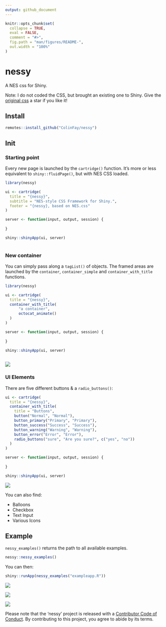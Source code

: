 ```yaml
---
output: github_document
---
```


<!-- README.md is generated from README.Rmd. Please edit that file -->

```r
knitr::opts_chunk$set(
  collapse = TRUE,
  eval = FALSE,
  comment = "#>",
  fig.path = "man/figures/README-",
  out.width = "100%"
)
```

# nessy

A NES css for Shiny. 

Note: I do not coded the CSS, but brought an existing one to Shiny. Give the [original css](https://github.com/BcRikko/NES.css) a star if you like it!

## Install 

```r
remotes::install_github("ColinFay/nessy")
```

## Init

### Starting point

Every new page is launched by the `cartridge()` function. It's more or less equivalent to `shiny::fluidPage()`, but with NES CSS loaded. 

```r
library(nessy)

ui <- cartridge(
  title = "{nessy}",
  subtitle = "NES-style CSS Framework for Shiny.",
  footer = "{nessy}, based on NES.css"
)

server <- function(input, output, session) {
  
}

shiny::shinyApp(ui, server)
  
```


### New container

You can simply pass along a `tagList()` of objects. The framed areas are launched by the  `container`, `container_simple` and `container_with_title` functions.

```r
library(nessy)

ui <- cartridge(
  title = "{nessy}",
  container_with_title(
      "a container", 
      octocat_animate()
  )
)

server <- function(input, output, session) {
  
}

shiny::shinyApp(ui, server)
  
```

![](readme-figs/container.png)

### UI Elements  

There are five different buttons & a `radio_buttons()`: 

```r
ui <- cartridge(
  title = "{nessy}",
  container_with_title(
    title = "Buttons",
    button("Normal", "Normal"),
    button_primary("Primary", "Primary"),
    button_success("Success", "Success"),
    button_warning("Warning", "Warning"),
    button_error("Error", "Error"),
    radio_buttons("sure", "Are you sure?", c("yes", "no"))
  )
)

server <- function(input, output, session) {
  
}

shiny::shinyApp(ui, server)
```


![](readme-figs/buttons.png)

You can also find: 

+ Balloons
+ Checkbox
+ Text Input
+ Various Icons

## Example

`nessy_examples()` returns the path to all available examples. 

```r
nessy::nessy_examples()
```

You can then:

```r
shiny::runApp(nessy_examples("exampleapp.R"))
```

![](readme-figs/full1.png)

![](readme-figs/full2.png)

![](readme-figs/full3.png)

  Please note that the 'nessy' project is released with a [Contributor Code of Conduct](CODE_OF_CONDUCT.md). By contributing to this project, you agree to abide by its terms.
